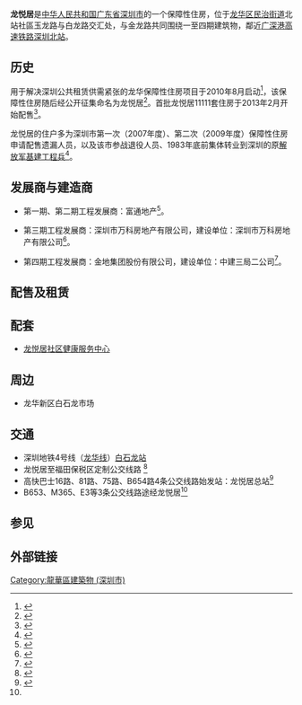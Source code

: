 '''龙悦居'''是[[中华人民共和国|中华人民共和国]][[广东省|广东省]][[深圳市|深圳市]]的一个保障性住房，位于[[龙华区_(深圳市)|龙华区]][[民治街道|民治街道]]北站社區玉龙路与白龙路交汇处，与金龙路共同围绕一至四期建筑物，鄰近[[广深港高速铁路|广深港高速铁路]][[深圳北站|深圳北站]]。

== 历史 ==

用于解决深圳公共租赁供需紧张的龙华保障性住房项目于2010年8月启动<ref>{{cite web |url=http://epaper.southcn.com/nfdaily/html/2010-09/01/content_6875251.htm |title=万科3大新楼盘动工 |publisher=南方日报南方网 |date=2010-09-01 |access-date=2014-10-15 |archive-date=2016-03-04 |archive-url=https://web.archive.org/web/20160304211714/http://epaper.southcn.com/nfdaily/html/2010-09/01/content_6875251.htm |dead-url=no }}</ref>，该保障性住房随后经公开征集命名为龙悦居<ref>{{cite web|url=http://jb.sznews.com/html/2011-07/29/content_1681008.htm|title=最大保障房项目命名“龙悦居”|publisher=深圳晶报|date=2011-07-29|deadurl=yes|archiveurl=https://web.archive.org/web/20141019064410/http://jb.sznews.com/html/2011-07/29/content_1681008.htm|archivedate=2014-10-19}}</ref>。首批龙悦居11111套住房于2013年2月开始配售<ref>{{cite web|url=http://www.szjs.gov.cn/ztfw/zfbz/fpcx/201301/t20130131_2105518.htm|title=深圳市住房和建设局关于龙悦居等保障性住房配租受理通告|publisher=深圳市住房和建设局|date=2013-01-31|deadurl=yes|archiveurl=https://web.archive.org/web/20141022070503/http://www.szjs.gov.cn/ztfw/zfbz/fpcx/201301/t20130131_2105518.htm|archivedate=2014-10-22}}</ref>。

龙悦居的住户多为深圳市第一次（2007年度）、第二次（2009年度）保障性住房申请配售遗漏人员，以及该市参战退役人员、1983年底前集体转业到深圳的原[[中国人民解放军基本建设工程兵|解放军基建工程兵]]<ref>{{cite web|url=http://www.szjs.gov.cn/csml/bgs/xxgk/tzgg_1/201408/t20140807_2542958.htm|title=深圳市住房和建设局关于公示龙悦居、莲馨家园保障性住房终审合格名单及选房排序等有关事项的通告|publisher=深圳市住房和建设局|date=2014-08-07|deadurl=yes|archiveurl=https://web.archive.org/web/20141022070415/http://www.szjs.gov.cn/csml/bgs/xxgk/tzgg_1/201408/t20140807_2542958.htm|archivedate=2014-10-22}}</ref>。

== 发展商与建造商 ==

* 第一期、第二期工程发展商：富通地产<ref>{{cite web |url=http://manual.oeeee.com/a/20111130/350936.html |title=龙华保障房项目部分提前封顶 供11000套房 |publisher=南方都市报奥一网 |date=2011-11-30 |deadurl=yes |archiveurl=https://web.archive.org/web/20120804055943/http://manual.oeeee.com/a/20111130/350936.html |archivedate=2012-08-04 }}</ref>。

* 第三期工程发展商：深圳市万科房地产有限公司，建设单位：深圳市万科房地产有限公司<ref>{{cite web |url=http://www.mohurd.gov.cn/gsgg/gs/jsbgs/201112/t20111230_208179.html |title=关于2011年度第二十三批绿色建筑评价标识项目的公示 |publisher=中华人民共和国住房和城乡建设部 |date=2011-12-30 |deadurl=yes |archiveurl=https://web.archive.org/web/20141018092134/http://www.mohurd.gov.cn/gsgg/gs/jsbgs/201112/t20111230_208179.html |archivedate=2014年10月18日 |df= }}</ref>。

* 第四期工程发展商：金地集团股份有限公司，建设单位：中建三局二公司<ref>{{cite web |url=http://news.sznews.com/content/2011-12/16/content_6314987.htm |title=龙悦居四期保障性住房项目工程喜封金顶 |publisher=深圳新闻网 |date=2011-12-16 |access-date=2014-10-15 |archive-url=https://web.archive.org/web/20130624050331/http://news.sznews.com/content/2011-12/16/content_6314987.htm |archive-date=2013-06-24 |dead-url=yes }}</ref>。

== 配售及租赁 ==

== 配套 ==

* [[龙悦居社区健康服务中心|龙悦居社区健康服务中心]]

== 周边 == 

* 龙华新区白石龙市场

== 交通 ==

* 深圳地铁4号线（[[龙华线|龙华线]]）[[白石龙站|白石龙站]]
* 龙悦居至福田保税区定制公交线路 <ref>{{cite web |url=http://www.szbus.com.cn/newsxx/newsId=399.html |title=龙悦居至福田保税区开通定制公交线路 |publisher=深圳巴士集团股份有限公司 |date=2014-07-14 |access-date=2014-10-16 |archive-url=https://web.archive.org/web/20141102083838/http://www.szbus.com.cn/newsxx/newsId=399.html |archive-date=2014-11-02 |dead-url=yes }}</ref>
*高快巴士16路、81路、75路、B654路4条公交线路始发站：龙悦居总站<ref name="lhjt">{{cite web |url=http://idagong.sznews.com/content/2013-12/04/content_8838138.htm |title=龙悦居周边调整6条公交线路 |publisher=深圳新闻网 |date=2013-12-04 |deadurl=yes |archiveurl=https://web.archive.org/web/20141020031127/http://idagong.sznews.com/content/2013-12/04/content_8838138.htm |archivedate=2014-10-20 }}</ref>
*B653、M365、E3等3条公交线路途经龙悦居<ref name="lhjt"></ref>

== 参见 ==

{{reflist}}

== 外部链接 ==

[[Category:龍華區建築物_(深圳市)|Category:龍華區建築物 (深圳市)]]